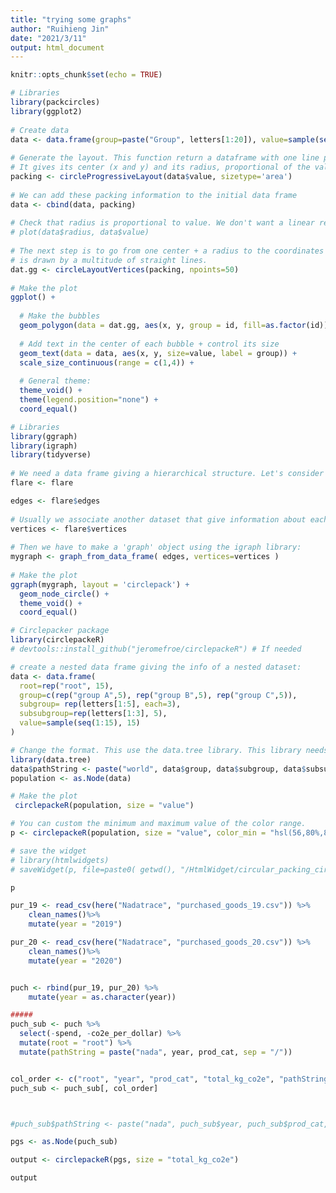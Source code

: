 ```yaml
---
title: "trying some graphs"
author: "Ruihieng Jin"
date: "2021/3/11"
output: html_document
---
```


```r
knitr::opts_chunk$set(echo = TRUE)
```

```r
# Libraries
library(packcircles)
library(ggplot2)
 
# Create data
data <- data.frame(group=paste("Group", letters[1:20]), value=sample(seq(1,100),20)) 
 
# Generate the layout. This function return a dataframe with one line per bubble. 
# It gives its center (x and y) and its radius, proportional of the value
packing <- circleProgressiveLayout(data$value, sizetype='area')
 
# We can add these packing information to the initial data frame
data <- cbind(data, packing)
 
# Check that radius is proportional to value. We don't want a linear relationship, since it is the AREA that must be proportionnal to the value
# plot(data$radius, data$value)
 
# The next step is to go from one center + a radius to the coordinates of a circle that
# is drawn by a multitude of straight lines.
dat.gg <- circleLayoutVertices(packing, npoints=50)
 
# Make the plot
ggplot() + 
  
  # Make the bubbles
  geom_polygon(data = dat.gg, aes(x, y, group = id, fill=as.factor(id)), colour = "black", alpha = 0.6) +
  
  # Add text in the center of each bubble + control its size
  geom_text(data = data, aes(x, y, size=value, label = group)) +
  scale_size_continuous(range = c(1,4)) +
  
  # General theme:
  theme_void() + 
  theme(legend.position="none") +
  coord_equal()
```

```r
# Libraries
library(ggraph)
library(igraph)
library(tidyverse)
 
# We need a data frame giving a hierarchical structure. Let's consider the flare dataset:
flare <- flare

edges <- flare$edges
 
# Usually we associate another dataset that give information about each node of the dataset:
vertices <- flare$vertices
 
# Then we have to make a 'graph' object using the igraph library:
mygraph <- graph_from_data_frame( edges, vertices=vertices )
 
# Make the plot
ggraph(mygraph, layout = 'circlepack') + 
  geom_node_circle() +
  theme_void() +
  coord_equal()
```

```r
# Circlepacker package
library(circlepackeR)         
# devtools::install_github("jeromefroe/circlepackeR") # If needed

# create a nested data frame giving the info of a nested dataset:
data <- data.frame(
  root=rep("root", 15),
  group=c(rep("group A",5), rep("group B",5), rep("group C",5)), 
  subgroup= rep(letters[1:5], each=3),
  subsubgroup=rep(letters[1:3], 5),
  value=sample(seq(1:15), 15)
)

# Change the format. This use the data.tree library. This library needs a column that looks like root/group/subgroup/..., so I build it
library(data.tree)
data$pathString <- paste("world", data$group, data$subgroup, data$subsubgroup, sep = "/")
population <- as.Node(data)

# Make the plot
 circlepackeR(population, size = "value")

# You can custom the minimum and maximum value of the color range.
p <- circlepackeR(population, size = "value", color_min = "hsl(56,80%,80%)", color_max = "hsl(341,30%,40%)")

# save the widget
# library(htmlwidgets)
# saveWidget(p, file=paste0( getwd(), "/HtmlWidget/circular_packing_circlepackeR2.html"))

p
```

```r
pur_19 <- read_csv(here("Nadatrace", "purchased_goods_19.csv")) %>% 
    clean_names()%>% 
    mutate(year = "2019")

pur_20 <- read_csv(here("Nadatrace", "purchased_goods_20.csv")) %>% 
    clean_names()%>% 
    mutate(year = "2020")


puch <- rbind(pur_19, pur_20) %>% 
    mutate(year = as.character(year))

#####
puch_sub <- puch %>% 
  select(-spend, -co2e_per_dollar) %>% 
  mutate(root = "root") %>% 
  mutate(pathString = paste("nada", year, prod_cat, sep = "/"))


col_order <- c("root", "year", "prod_cat", "total_kg_co2e", "pathString")
puch_sub <- puch_sub[, col_order]



#puch_sub$pathString <- paste("nada", puch_sub$year, puch_sub$prod_cat, sep = "/")

pgs <- as.Node(puch_sub)

output <- circlepackeR(pgs, size = "total_kg_co2e")

output
```

